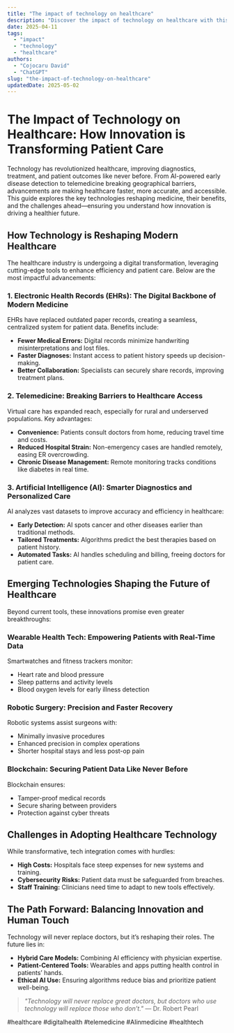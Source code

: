 ```yaml
---
title: "The impact of technology on healthcare"
description: "Discover the impact of technology on healthcare with this in-depth guide, providing actionable insights and practical tips to boost your knowledge and results."
date: 2025-04-11
tags:
  - "impact"
  - "technology"
  - "healthcare"
authors:
  - "Cojocaru David"
  - "ChatGPT"
slug: "the-impact-of-technology-on-healthcare"
updatedDate: 2025-05-02
---
```


# The Impact of Technology on Healthcare: How Innovation is Transforming Patient Care  

Technology has revolutionized healthcare, improving diagnostics, treatment, and patient outcomes like never before. From AI-powered early disease detection to telemedicine breaking geographical barriers, advancements are making healthcare faster, more accurate, and accessible. This guide explores the key technologies reshaping medicine, their benefits, and the challenges ahead—ensuring you understand how innovation is driving a healthier future.  

## How Technology is Reshaping Modern Healthcare  

The healthcare industry is undergoing a digital transformation, leveraging cutting-edge tools to enhance efficiency and patient care. Below are the most impactful advancements:  

### 1. Electronic Health Records (EHRs): The Digital Backbone of Modern Medicine  

EHRs have replaced outdated paper records, creating a seamless, centralized system for patient data. Benefits include:  

- **Fewer Medical Errors:** Digital records minimize handwriting misinterpretations and lost files.  
- **Faster Diagnoses:** Instant access to patient history speeds up decision-making.  
- **Better Collaboration:** Specialists can securely share records, improving treatment plans.  

### 2. Telemedicine: Breaking Barriers to Healthcare Access  

Virtual care has expanded reach, especially for rural and underserved populations. Key advantages:  

- **Convenience:** Patients consult doctors from home, reducing travel time and costs.  
- **Reduced Hospital Strain:** Non-emergency cases are handled remotely, easing ER overcrowding.  
- **Chronic Disease Management:** Remote monitoring tracks conditions like diabetes in real time.  

### 3. Artificial Intelligence (AI): Smarter Diagnostics and Personalized Care  

AI analyzes vast datasets to improve accuracy and efficiency in healthcare:  

- **Early Detection:** AI spots cancer and other diseases earlier than traditional methods.  
- **Tailored Treatments:** Algorithms predict the best therapies based on patient history.  
- **Automated Tasks:** AI handles scheduling and billing, freeing doctors for patient care.  

## Emerging Technologies Shaping the Future of Healthcare  

Beyond current tools, these innovations promise even greater breakthroughs:  

### Wearable Health Tech: Empowering Patients with Real-Time Data  

Smartwatches and fitness trackers monitor:  
- Heart rate and blood pressure  
- Sleep patterns and activity levels  
- Blood oxygen levels for early illness detection  

### Robotic Surgery: Precision and Faster Recovery  

Robotic systems assist surgeons with:  
- Minimally invasive procedures  
- Enhanced precision in complex operations  
- Shorter hospital stays and less post-op pain  

### Blockchain: Securing Patient Data Like Never Before  

Blockchain ensures:  
- Tamper-proof medical records  
- Secure sharing between providers  
- Protection against cyber threats  

## Challenges in Adopting Healthcare Technology  

While transformative, tech integration comes with hurdles:  

- **High Costs:** Hospitals face steep expenses for new systems and training.  
- **Cybersecurity Risks:** Patient data must be safeguarded from breaches.  
- **Staff Training:** Clinicians need time to adapt to new tools effectively.  

## The Path Forward: Balancing Innovation and Human Touch  

Technology will never replace doctors, but it’s reshaping their roles. The future lies in:  
- **Hybrid Care Models:** Combining AI efficiency with physician expertise.  
- **Patient-Centered Tools:** Wearables and apps putting health control in patients’ hands.  
- **Ethical AI Use:** Ensuring algorithms reduce bias and prioritize patient well-being.  

> _"Technology will never replace great doctors, but doctors who use technology will replace those who don’t."_ — Dr. Robert Pearl  

#healthcare #digitalhealth #telemedicine #AIinmedicine #healthtech